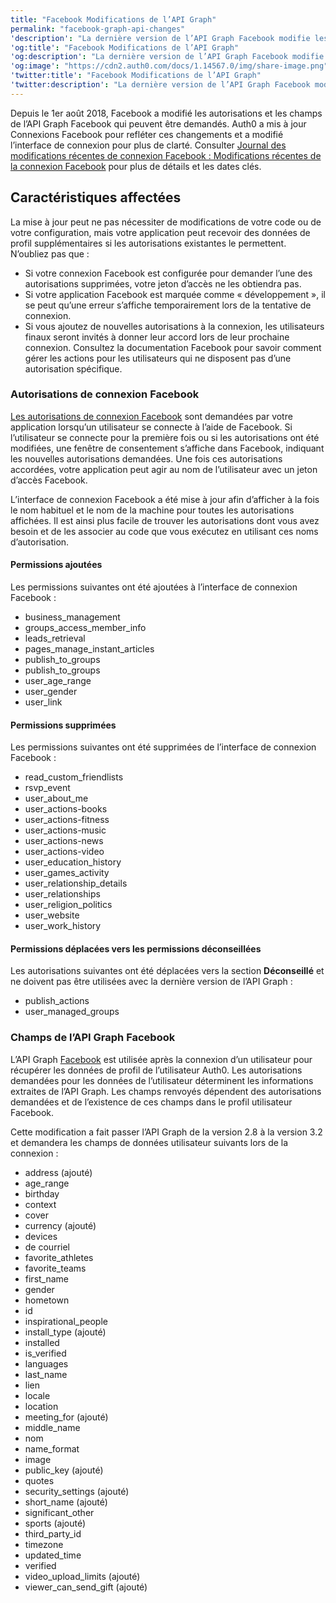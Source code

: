 ---
title: "Facebook Modifications de l’API Graph"
permalink: "facebook-graph-api-changes"
'description': "La dernière version de l’API Graph Facebook modifie les autorisations et les champs qui peuvent être demandés."
'og:title': "Facebook Modifications de l’API Graph"
'og:description': "La dernière version de l’API Graph Facebook modifie les autorisations et les champs qui peuvent être demandés."
'og:image': "https://cdn2.auth0.com/docs/1.14567.0/img/share-image.png"
'twitter:title': "Facebook Modifications de l’API Graph"
'twitter:description': "La dernière version de l’API Graph Facebook modifie les autorisations et les champs qui peuvent être demandés."
---

Depuis le 1er août 2018, Facebook a modifié les autorisations et les champs de l’API Graph Facebook qui peuvent être demandés. Auth0 a mis à jour Connexions Facebook pour refléter ces changements et a modifié l’interface de connexion pour plus de clarté. Consulter [Journal des modifications récentes de connexion Facebook : Modifications récentes de la connexion Facebook](https://developers.facebook.com/docs/facebook-login/changelog#2018-07-02) pour plus de détails et les dates clés.

## Caractéristiques affectées

La mise à jour peut ne pas nécessiter de modifications de votre code ou de votre configuration, mais votre application peut recevoir des données de profil supplémentaires si les autorisations existantes le permettent. N’oubliez pas que :

* Si votre connexion Facebook est configurée pour demander l’une des autorisations supprimées, votre jeton d’accès ne les obtiendra pas.
* Si votre application Facebook est marquée comme « développement », il se peut qu’une erreur s’affiche temporairement lors de la tentative de connexion.
* Si vous ajoutez de nouvelles autorisations à la connexion, les utilisateurs finaux seront invités à donner leur accord lors de leur prochaine connexion. Consultez la documentation Facebook pour savoir comment gérer les actions pour les utilisateurs qui ne disposent pas d’une autorisation spécifique.

### Autorisations de connexion Facebook

[Les autorisations de connexion Facebook](https://developers.facebook.com/docs/facebook-login/permissions) sont demandées par votre application lorsqu’un utilisateur se connecte à l’aide de Facebook. Si l’utilisateur se connecte pour la première fois ou si les autorisations ont été modifiées, une fenêtre de consentement s’affiche dans Facebook, indiquant les nouvelles autorisations demandées. Une fois ces autorisations accordées, votre application peut agir au nom de l’utilisateur avec un jeton d’accès Facebook.

L’interface de connexion Facebook a été mise à jour afin d’afficher à la fois le nom habituel et le nom de la machine pour toutes les autorisations affichées. Il est ainsi plus facile de trouver les autorisations dont vous avez besoin et de les associer au code que vous exécutez en utilisant ces noms d’autorisation.

#### Permissions ajoutées

Les permissions suivantes ont été ajoutées à l’interface de connexion Facebook :

* business_management
* groups_access_member_info
* leads_retrieval
* pages_manage_instant_articles
* publish_to_groups
* publish_to_groups
* user_age_range
* user_gender
* user_link

#### Permissions supprimées

Les permissions suivantes ont été supprimées de l’interface de connexion Facebook :

* read_custom_friendlists
* rsvp_event
* user_about_me
* user_actions-books
* user_actions-fitness
* user_actions-music
* user_actions-news
* user_actions-video
* user_education_history
* user_games_activity
* user_relationship_details
* user_relationships
* user_religion_politics
* user_website
* user_work_history

#### Permissions déplacées vers les permissions déconseillées

Les autorisations suivantes ont été déplacées vers la section **Déconseillé** et ne doivent pas être utilisées avec la dernière version de l’API Graph :

* publish_actions
* user_managed_groups

### Champs de l’API Graph Facebook

L’API Graph [Facebook](https://developers.facebook.com/docs/graph-api/reference/v3.2/user) est utilisée après la connexion d’un utilisateur pour récupérer les données de profil de l’utilisateur Auth0. Les autorisations demandées pour les données de l’utilisateur déterminent les informations extraites de l’API Graph. Les champs renvoyés dépendent des autorisations demandées et de l’existence de ces champs dans le profil utilisateur Facebook.

Cette modification a fait passer l’API Graph de la version 2.8 à la version 3.2 et demandera les champs de données utilisateur suivants lors de la connexion :

* address (ajouté)
* age_range
* birthday
* context
* cover
* currency (ajouté)
* devices
* de courriel
* favorite_athletes
* favorite_teams
* first_name
* gender
* hometown
* id
* inspirational_people
* install_type (ajouté)
* installed
* is_verified
* languages
* last_name
* lien
* locale
* location
* meeting_for (ajouté)
* middle_name
* nom
* name_format
* image
* public_key (ajouté)
* quotes
* security_settings (ajouté)
* short_name (ajouté)
* significant_other
* sports (ajouté)
* third_party_id
* timezone
* updated_time
* verified
* video_upload_limits (ajouté)
* viewer_can_send_gift (ajouté)